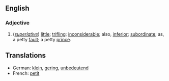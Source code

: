 ==English==
===Adjective===
# (''[[superlative]]'') [[little]]; [[trifling]]; [[inconsiderable]]; also, [[inferior]]; [[subordinate]]; as, a petty [[fault]]; a petty [[prince]].

==Translations==
*German: [[klein]], [[gering]], [[unbedeutend]]
*French: [[petit]]